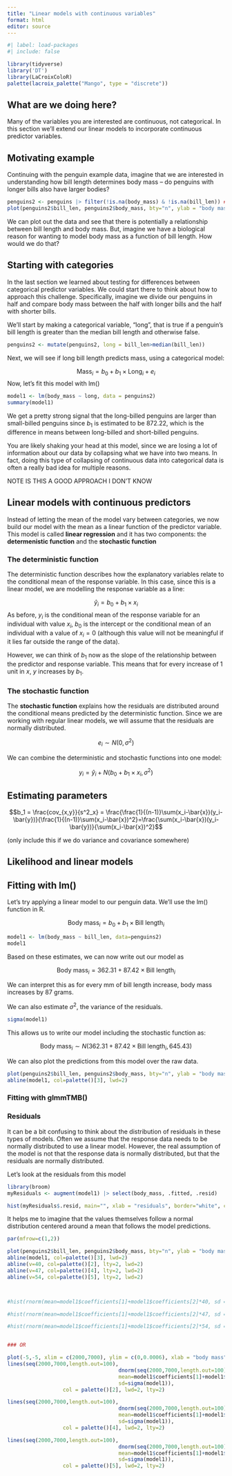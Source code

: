 ```yaml
---
title: "Linear models with continuous variables"
format: html
editor: source
---
```


```r
#| label: load-packages
#| include: false

library(tidyverse)
library('DT')
library(LaCroixColoR)
palette(lacroix_palette("Mango", type = "discrete"))
```

## What are we doing here?

Many of the variables you are interested are continuous, not categorical. In this section we'll extend our linear models to incorporate continuous predictor variables.

## Motivating example

Continuing with the penguin example data, imagine that we are interested in understanding how bill length determines body mass -- do penguins with longer bills also have larger bodies?

```r
penguins2 <- penguins |> filter(!is.na(body_mass) & !is.na(bill_len)) ##filter out ones with NAs
plot(penguins2$bill_len, penguins2$body_mass, bty="n", ylab = "body mass", xlab = "bill length", lwd=2, col = palette()[1])

```

We can plot out the data and see that there is potentially a relationship between bill length and body mass. But, imagine we have a biological reason for wanting to model body mass as a function of bill length. How would we do that?

## Starting with categories

In the last section we learned about testing for differences between categorical predictor variables. 
We could start there to think about how to approach this challenge.
Specifically, imagine we divide our penguins in half and compare body mass between the half with longer bills and the half with shorter bills.

We'll start by making a categorical variable, "long", that is true if a penguin's bill length is greater than the median bill length and otherwise false.
```r
penguins2 <- mutate(penguins2, long = bill_len>median(bill_len))

```

Next, we will see if long bill length predicts mass, using a categorical model:

$$\text{Mass}_i = b_0 + b_1 \times \text{Long}_i + e_i $$
Now, let's fit this model with lm()

```r
model1 <- lm(body_mass ~ long, data = penguins2)
summary(model1)
```

We get a pretty strong signal that the long-billed penguins are larger than small-billed penguins since $b_1$ is estimated to be 872.22, which is the difference in means between long-billed and short-billed penguins.

You are likely shaking your head at this model, since we are losing a lot of information about our data by collapsing what we have into two means. In fact, doing this type of collapsing of continuous data into categorical data is often a really bad idea for multiple reasons.

NOTE IS THIS A GOOD APPROACH I DON'T KNOW


## Linear models with continuous predictors

Instead of letting the mean of the model vary between categories, we now build our model with the mean as a linear function of the predictor variable. This model is called **linear regression** and it has two components: the **determenistic function** and the **stochastic function**

### The deterministic function

The deterministic function describes how the explanatory variables relate to the conditional mean of the response variable. In this case, since this is a linear model, we are modelling the response variable as a line:

$$\hat{y}_i = b_0 + b_1 \times x_i$$
As before, $y_i$ is the conditional mean of the response variable for an individual with value $x_i$, $b_0$ is the intercept or the conditional mean of an individual with a value of $x_i = 0$ (although this value will not be meaningful if it lies far outside the range of the data). 

However, we can think of $b_1$ now as the slope of the relationship between the predictor and response variable. This means that for every increase of 1 unit in $x$, $y$ increases by $b_1$.

### The stochastic function

The **stochastic function** explains how the residuals are distributed around the conditional means predicted by the deterministic function. Since we are working with regular linear models, we will assume that the residuals are normally distributed.

$$ e_i \sim N(0, \sigma^2)$$

We can combine the deterministic and stochastic functions into one model:

$$y_i = \hat{y}_i + N(b_0 + b_1 \times x_i, \sigma^2)$$



## Estimating parameters

$$b_1 = \frac{cov_{x,y}}{s^2_x}  =  \frac{\frac{1}{(n-1)}\sum(x_i-\bar{x})(y_i-\bar{y})}{\frac{1}{(n-1)}\sum(x_i-\bar{x})^2}=\frac{\sum(x_i-\bar{x})(y_i-\bar{y})}{\sum(x_i-\bar{x})^2}$$ 

(only include this if we do variance and covariance somewhere)

## Likelihood and linear models

## Fitting with lm()

Let's try applying a linear model to our penguin data. We'll use the lm() function in R.

$$\text{Body mass}_i = b_0 + b_1 \times \text{Bill length}_i $$

```r
model1 <- lm(body_mass ~ bill_len, data=penguins2)
model1
```

Based on these estimates, we can now write out our model as


$$\text{Body mass}_i = 362.31 + 87.42 \times \text{Bill length}_i $$

We can interpret this as for every mm of bill length increase, body mass increases by 87 grams.

We can also estimate $\sigma^2$, the variance of the residuals.

```r
sigma(model1)

```

This allows us to write our model including the stochastic function as:

$$ \text{Body mass}_i \sim N(362.31 + 87.42 \times \text{Bill length}_i, 645.43) $$ 

We can also plot the predictions from this model over the raw data.

```r
plot(penguins2$bill_len, penguins2$body_mass, bty="n", ylab = "body mass", xlab = "bill length", lwd=2, col = palette()[1])
abline(model1, col=palette()[3], lwd=2)

```

### Fitting with glmmTMB()

### Residuals

It can be a bit confusing to think about the distribution of residuals in these types of models. Often we assume that the response data needs to be normally distributed to use a linear model. However, the real assumption of the model is not that the response data is normally distributed, but that the residuals are normally distributed.

Let's look at the residuals from this model
```r
library(broom)
myResiduals <- augment(model1) |> select(body_mass, .fitted, .resid)

hist(myResiduals$.resid, main="", xlab = "residuals", border="white", col=palette()[2])
```

It helps me to imagine that the values themselves follow a normal distribution centered around a mean that follows the model predictions.

```r

par(mfrow=c(1,2))

plot(penguins2$bill_len, penguins2$body_mass, bty="n", ylab = "body mass", xlab = "bill length", lwd=2, col = palette()[1])
abline(model1, col=palette()[3], lwd=2)
abline(v=40, col=palette()[2], lty=2, lwd=2)
abline(v=47, col=palette()[4], lty=2, lwd=2)
abline(v=54, col=palette()[5], lty=2, lwd=2)



#hist(rnorm(mean=model1$coefficients[1]+model1$coefficients[2]*40, sd = sigma(model1), n=1000), main="", xlab = "body mass", border="white", col=palette()[2], freq=F, xlim=c(2000, 7000))

#hist(rnorm(mean=model1$coefficients[1]+model1$coefficients[2]*47, sd = sigma(model1), n=1000), main="", xlab = "body mass", border="white", col=palette()[4], freq=F, xlim=c(2000, 7000))

#hist(rnorm(mean=model1$coefficients[1]+model1$coefficients[2]*54, sd = sigma(model1), n=1000), main="", xlab = "body mass", border="white", col=palette()[5], freq=F, xlim=c(2000, 7000))


### OR

plot(-5,-5, xlim = c(2000,7000), ylim = c(0,0.0006), xlab = "body mass", ylab = "", bty="n")
lines(seq(2000,7000,length.out=100),
									dnorm(seq(2000,7000,length.out=100),
									mean=model1$coefficients[1]+model1$coefficients[2]*40,
									sd=sigma(model1)),
                  col = palette()[2], lwd=2, lty=2)

lines(seq(2000,7000,length.out=100),
									dnorm(seq(2000,7000,length.out=100),
									mean=model1$coefficients[1]+model1$coefficients[2]*47,
									sd=sigma(model1)),
                  col = palette()[4], lwd=2, lty=2)

lines(seq(2000,7000,length.out=100),
									dnorm(seq(2000,7000,length.out=100),
									mean=model1$coefficients[1]+model1$coefficients[2]*54,
									sd=sigma(model1)),
                  col = palette()[5], lwd=2, lty=2)

```

